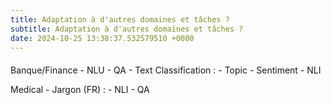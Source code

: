 ```yaml
---
title: Adaptation à d'autres domaines et tâches ?
subtitle: Adaptation à d'autres domaines et tâches ?
date: 2024-10-25 13:38:37.532579510 +0000
---
```


#### 
Banque/Finance
- NLU 
- QA
- Text Classification : 
	- Topic
	- Sentiment
	- NLI

Medical
- Jargon (FR) : 
	- NLI
	- QA